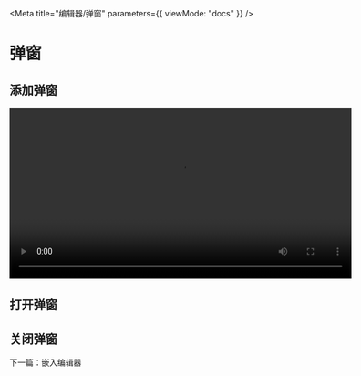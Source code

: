 
<Meta title="编辑器/弹窗" parameters={{ viewMode: "docs" }} />

# 弹窗

## 添加弹窗

<video width="600" controls>
  <source src="https://mtbird-cdn.staringos.com/modal.mp4" />
</video>

## 打开弹窗

## 关闭弹窗

下一篇：<LinkTo Kind="%E7%BC%96%E8%BE%91%E5%99%A8-%E5%B5%8C%E5%85%A5%E7%BC%96%E8%BE%91%E5%99%A8--page">嵌入编辑器</LinkTo>

